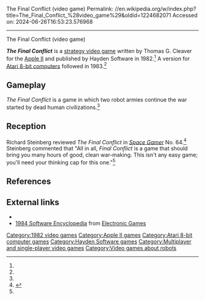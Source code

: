The Final Conflict (video game)
Permalink: //en.wikipedia.org/w/index.php?title=The_Final_Conflict_%28video_game%29&oldid=1224682071
Accessed on: 2024-06-26T16:53:23.576968



------
The Final Conflict (video game)
{{Italic title}}
{{Infobox video game
| title = The Final Conflict
| image = The Final Conflict (video game) (Cover).jpg
| developer = 
| publisher = [[Hayden Software]]<ref>{{cite book |editor-last=Liszak |editor-first=Andrew H. |date=December 1983 |title=Bowker/Bantam 1984 Complete Sourcebook of Personal Computing |chapter-url=https://archive.org/details/bowkerscompletes00bowk/page/255 |publisher=[[R.R. Bowker]] Company/[[Bantam Books]], Inc. |chapter=Software |page=[https://archive.org/details/bowkerscompletes00bowk/page/255 255] |isbn=0-8352-1767-1 |via=[[Internet Archive]] |url-access=registration |url=https://archive.org/details/bowkerscompletes00bowk/page/255 }}</ref>
| designer = Thomas G. Cleaver<ref name=giantlist/>
| series = 
| engine = 
| released = '''1982:''' Apple II<br>'''1983:''' Atari 8-bit
| genre = [[Turn-based strategy]]
| modes = [[Single-player video game|Single-player]], [[Multiplayer video game|multiplayer]]
| platforms = [[Apple II]], [[Atari 8-bit]]
}}

'''''The Final Conflict''''' is a [[strategy video game]] written by Thomas G. Cleaver for the [[Apple II]] and published by Hayden Software in 1982.<ref name=giantlist/> A version for [[Atari 8-bit computers]] followed in 1983.<ref name=mania/>

==Gameplay==
''The Final Conflict'' is a game in which two robot armies continue the war started by dead human civilizations.<ref name="SG"/>

==Reception==
Richard Steinberg reviewed ''The Final Conflict'' in ''[[Space Gamer]]'' No. 64.<ref name="SG">{{cite journal|last=Steinberg |first=Richard |date=July–August 1983 |title=Capsule Reviews|journal=[[Space Gamer]]|publisher=[[Steve Jackson Games]]|issue=64|pages=36–37}}</ref> Steinberg commented that "All in all, ''Final Conflict'' is a game that should bring you many hours of good, clean war-making. This isn't any easy game; you'll need your thinking cap for this one."<ref name="SG"/>

==References==
{{reflist|refs=
<ref name="mania">{{cite web |title=Final Conflict |url=http://www.atarimania.com/game-atari-400-800-xl-xe-final-conflict_1965.html |website=Atari Mania}}</ref>
<ref name="giantlist">{{cite web |last1=Hague |first1=James |title=The Giant List of Classic Game Programmers |url=https://dadgum.com/giantlist/}}</ref>
}}

==External links==
*{{IAg|TheFinalConflict4amCrack}}
*[https://archive.org/stream/RetroGameMagazineOneShots/1984%20Software%20Encyclopedia%20%281983%29%20Over%20900%20Descriptions%20and%20Ratings#page/n17/mode/2up 1984 Software Encyclopedia] from [[Electronic Games]]

{{DEFAULTSORT:Final Conflict}}{{Strategy-videogame-stub}}
[[Category:1982 video games]]
[[Category:Apple II games]]
[[Category:Atari 8-bit computer games]]
[[Category:Hayden Software games]]
[[Category:Multiplayer and single-player video games]]
[[Category:Video games about robots]]